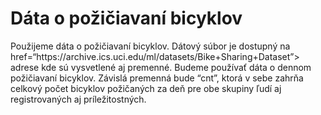 # Dáta o požičiavaní bicyklov


Použijeme  dáta o požičiavaní bicyklov.
            Dátový súbor je dostupný na 
            <a> href="https://archive.ics.uci.edu/ml/datasets/Bike+Sharing+Dataset"> adrese </a>
            kde sú vysvetlené aj premenné.
            Budeme používať dáta o dennom požičiavaní bicyklov.
            Závislá premenná bude "cnt", ktorá v sebe zahrňa celkový počet bicyklov požičaných za deň pre obe skupiny
            ľudí aj registrovaných aj príležitostných.